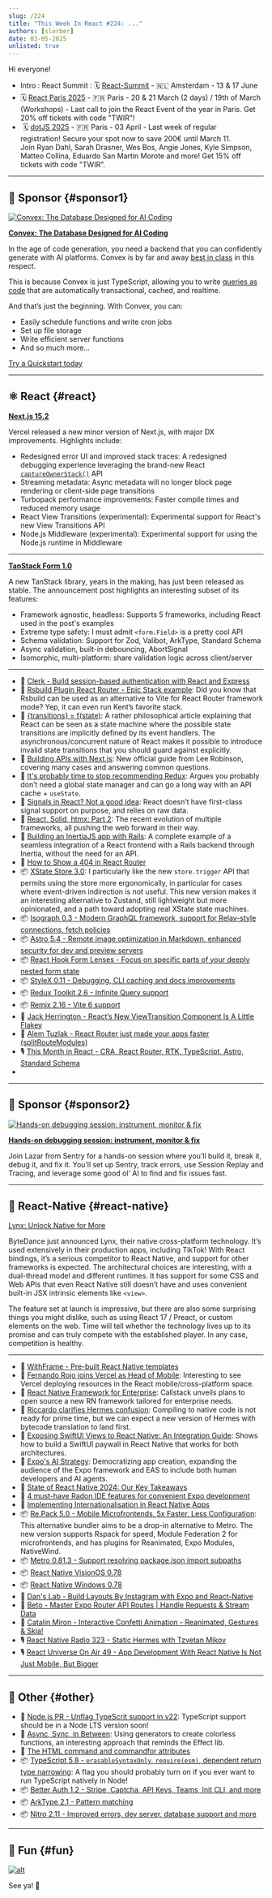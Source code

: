 ```yaml
---
slug: /224
title: "This Week In React #224: ..."
authors: [slorber]
date: 03-05-2025
unlisted: true
---
```


Hi everyone!

<Todo />

- Intro : React Summit : 🗓 [React-Summit](https://reactsummit.com/?utm_source=Newsletter&utm_medium=thisweekinreact) - 🇳🇱 Amsterdam - 13 & 17 June
- 🗓️ [React Paris 2025](https://react.paris/?utm_source=thisweekinreact) - 🇫🇷 Paris - 20 & 21 March (2 days) / 19th of March (Workshops) - Last call to join the React Event of the year in Paris. Get 20% off tickets with code "TWIR"!
-  🗓️ [dotJS 2025](https://www.dotjs.io/?utm_source=thisweekinreact) - 🇫🇷 Paris - 03 April - Last week of regular registration! Secure your spot now to save 200€ until March 11. Join Ryan Dahl, Sarah Drasner, Wes Bos, Angie Jones, Kyle Simpson, Matteo Collina, Eduardo San Martin Morote and more! Get 15% off tickets with code "TWIR”.

<!-- truncate -->


<Support />

---

## 💸 Sponsor {#sponsor1}

[![Convex: The Database Designed for AI Coding](/emails/issues/224/convex.jpg)](https://convex.link/thisweekai)

**[Convex: The Database Designed for AI Coding](https://convex.link/thisweekai)**

In the age of code generation, you need a backend that you can confidently generate with AI platforms. Convex is by far and away [best in class](https://stack.convex.dev/introducing-fullstack-bench) in this respect.

This is because Convex is just TypeScript, allowing you to write [queries as code](https://docs.convex.dev/functions/query-functions/) that are automatically transactional, cached, and realtime.

And that’s just the beginning. With Convex, you can:

- Easily schedule functions and write cron jobs
- Set up file storage
- Write efficient server functions
- And so much more…

[Try a Quickstart today](https://docs.convex.dev/quickstarts)

---

## ⚛️ React {#react}

[**Next.js 15.2**](https://nextjs.org/blog/next-15-2)

Vercel released a new minor version of Next.js, with major DX improvements. Highlights include:

- Redesigned error UI and improved stack traces: A redesigned debugging experience leveraging the brand-new React [`captureOwnerStack()`](https://react.dev/reference/react/captureOwnerStack) API
- Streaming metadata: Async metadata will no longer block page rendering or client-side page transitions
- Turbopack performance improvements: Faster compile times and reduced memory usage
- React View Transitions (experimental): Experimental support for React's new View Transitions API
- Node.js Middleware (experimental): Experimental support for using the Node.js runtime in Middleware

---

[**TanStack Form 1.0**](https://tanstack.com/blog/announcing-tanstack-form-v1)

A new TanStack library, years in the making, has just been released as stable. The announcement post highlights an interesting subset of its features:

- Framework agnostic, headless: Supports 5 frameworks, including React used in the post's examples
- Extreme type safety: I must admit `<form.Field>` is a pretty cool API
- Schema validation: Support for Zod, Valibot, ArkType, Standard Schema
- Async validation, built-in debouncing, AbortSignal
- Isomorphic, multi-platform: share validation logic across client/server

---

- 💸 [Clerk - Build session-based authentication with React and Express](https://go.clerk.com/HRqsMAP)
- 👀 [Rsbuild Plugin React Router \- Epic Stack example](https://github.com/rspack-contrib/rsbuild-plugin-react-router/tree/main/examples/epic-stack): Did you know that Rsbuild can be used as an alternative to Vite for React Router framework mode? Yep, it can even run Kent’s favorite stack.
- 📜 [{transitions} \= f(state)](https://jordaneldredge.com/blog/transitions-f-of-state/): A rather philosophical article explaining that React can be seen as a state machine where the possible state transitions are implicitly defined by its event handlers. The asynchronous/concurrent nature of React makes it possible to introduce invalid state transitions that you should guard against explicitly.
- 📜 [Building APIs with Next.js](https://nextjs.org/blog/building-apis-with-nextjs): New official guide from Lee Robinson, covering many cases and answering common questions.
- 📜 [It's probably time to stop recommending Redux](https://www.bennett.ink/its-probably-time-to-stop-recommending-redux): Argues you probably don’t need a global state manager and can go a long way with an API cache \+ `useState`.
- 📜 [Signals in React? Not a good idea](https://www.felgus.dev/blog/signals-in-react): React doesn’t have first-class signal support on purpose, and relies on raw data.
- 📜 [React, Solid, htmx: Part 2](https://bobaekang.com/blog/react-solid-htmx-part-2/): The recent evolution of multiple frameworks, all pushing the web forward in their way.
- 📜 [Building an InertiaJS app with Rails](https://avohq.io/blog/inertia-js-with-rails): A complete example of a seamless integration of a React frontend with a Rails backend through Inertia, without the need for an API.
- 📜 [How to Show a 404 in React Router](https://sergiodxa.com/tutorials/create-show-a-404-in-react-router)
- 📦 [XState Store 3.0](https://stately.ai/blog/2025-02-26-xstate-store-v3): I particularly like the new `store.trigger` API that permits using the store more ergonomically, in particular for cases where event-driven indirection is not useful. This new version makes it an interesting alternative to Zustand, still lightweight but more opinionated, and a path toward adopting real XState state machines.
- 📦 [Isograph 0.3 \- Modern GraphQL framework, support for Relay-style connections, fetch policies](https://isograph.dev/blog/2025/03/03/isograph-0.3.0/)
- 📦 [Astro 5.4 \- Remote image optimization in Markdown, enhanced security for dev and preview servers](https://astro.build/blog/astro-540)
- 📦 [React Hook Form Lenses \- Focus on specific parts of your deeply nested form state](https://github.com/react-hook-form/lenses)
- 📦 [StyleX 0.11 \- Debugging, CLI caching and docs improvements](https://stylexjs.com/blog/v0.11.0)
- 📦 [Redux Toolkit 2.6 \- Infinite Query support](https://github.com/reduxjs/redux-toolkit/releases/tag/v2.6.0)
- 📦 [Remix 2.16 \- Vite 6 support](https://github.com/remix-run/remix/blob/main/CHANGELOG.md#v2160)
- 🎥 [Jack Herrington \- React’s New ViewTransition Component Is A Little Flakey](https://www.youtube.com/watch?v=xfzNXa8WYW8)
- 🎥 [Alem Tuzlak \- React Router just made your apps faster (splitRouteModules)](https://www.youtube.com/watch?v=A96Xkc9GiGY)
- 🎙️ [This Month in React \- CRA, React Router, RTK, TypeScript, Astro, Standard Schema](https://creators.spotify.com/pod/show/reactiflux/episodes/TMiR-2025-02-Updated-new-project-docs-e2vj003)
-

<SubscribeFormEmbed placement="middle" />

---

## 💸 Sponsor {#sponsor2}

[![Hands-on debugging session: instrument, monitor & fix](/emails/issues/224/sentry.jpg)](https://dub.sh/debugging-workshop)

**[Hands-on debugging session: instrument, monitor & fix](https://dub.sh/debugging-workshop)**

Join Lazar from Sentry for a hands-on session where you’ll build it, break it, debug it, and fix it. You’ll set up Sentry, track errors, use Session Replay and Tracing, and leverage some good ol’ AI to find and fix issues fast.

---

## 📱 React-Native {#react-native}

[Lynx: Unlock Native for More](https://lynxjs.org/blog/lynx-unlock-native-for-more)

ByteDance just announced Lynx, their native cross-platform technology. It’s used extensively in their production apps, including TikTok\! With React bindings, it’s a serious competitor to React Native, and support for other frameworks is expected. The architectural choices are interesting, with a dual-thread model and different runtimes. It has support for some CSS and Web APIs that even React Native still doesn’t have and uses convenient built-in JSX intrinsic elements like `<view>`.

The feature set at launch is impressive, but there are also some surprising things you might dislike, such as using React 17 / Preact, or custom elements on the web. Time will tell whether the technology lives up to its promise and can truly compete with the established player. In any case, competition is healthy.

---

- 💸 [WithFrame - Pre-built React Native templates](https://withfra.me/templates)
- 👀 [Fernando Rojo joins Vercel as Head of Mobile](https://x.com/rauchg/status/1896943726486032783): Interesting to see Vercel deploying resources in the React mobile/cross-platform space.
- 👀 [React Native Framework for Enterprise](https://enterprise-framework.callstack.com/): Callstack unveils plans to open source a new RN framework tailored for enterprise needs.
- 💬 [Riccardo clarifies Hermes confusion](https://github.com/facebook/react-native/pull/48531): Compiling to native code is not ready for prime time, but we can expect a new version of Hermes with bytecode translation to land first.
- 📜 [Exposing SwiftUI Views to React Native: An Integration Guide](https://www.callstack.com/blog/exposing-swiftui-views-to-react-native-an-integration-guide): Shows how to build a SwiftUI paywall in React Native that works for both architectures.
- 📜 [Expo's AI Strategy](https://expo.dev/ai/strategy): Democratizing app creation, expanding the audience of the Expo framework and EAS to include both human developers and AI agents.
- 📜 [State of React Native 2024: Our Key Takeaways](https://blog.swmansion.com/wstate-of-react-native-2024-our-key-takeaways-19a7c0039d36)
- 📜 [4 must-have Radon IDE features for convenient Expo development](https://expo.dev/blog/4-must-have-radon-ide-features-for-even-more-convenient-expo-development)
- 📜 [Implementing Internationalisation in React Native Apps](https://addjam.com/blog/2025-02-27/implementing-internationalisation-react-native/)
- 📦 [Re.Pack 5.0 \- Mobile Microfrontends, 5x Faster, Less Configuration](https://re-pack.dev/blog/repack-5-release): This alternative bundler aims to be a drop-in alternative to Metro. The new version supports Rspack for speed, Module Federation 2 for microfrontends, and has plugins for Reanimated, Expo Modules, NativeWind.
- 📦 [Metro 0.81.3 \- Support resolving package.json import subpaths](https://github.com/facebook/metro/releases/tag/v0.81.3)
- 📦 [React Native VisionOS 0.78](https://github.com/callstack/react-native-visionos/releases/tag/v0.78.0-visionos)
- 📦 [React Native Windows 0.78](https://github.com/microsoft/react-native-windows/releases/tag/react-native-windows_v0.78.0)
- 🎥 [Dan's Lab \- Build Layouts By Instagram with Expo and React-Native](https://www.youtube.com/watch?v=MKCUOLapII4)
- 🎥 [Beto \- Master Expo Router API Routes | Handle Requests & Stream Data](https://www.youtube.com/watch?v=2_UzR1wdimI)
- 🎥 [Catalin Miron \- Interactive Confetti Animation \- Reanimated, Gestures & Skia\!](https://www.youtube.com/watch?v=MPVUL3MhfZ0)
- 🎙️ [React Native Radio 323 \- Static Hermes with Tzvetan Mikov](https://infinite.red/react-native-radio/rnr-323-static-hermes-with-tzvetan-mikov)
- 🎙️ [React Universe On Air 49 \- App Development With React Native Is Not Just Mobile, But Bigger](https://www.youtube.com/watch?v=G1_RMxtswsc)

---

## 🔀 Other {#other}

- 👀 [Node.js PR \- Unflag TypeScrit support in v22](https://github.com/nodejs/node/pull/57298): TypeScript support should be in a Node LTS version soon\!
- 📜 [Async, Sync, in Between](https://antfu.me/posts/async-sync-in-between): Using generators to create colorless functions, an interesting approach that reminds the Effect lib.
- 📜 [The HTML command and commandfor attributes](https://fullystacked.net/command-and-commandfor/)
- 📦 [TypeScript 5.8 \- `erasableSyntaxOnly`, `require(esm)`, dependent return type narrowing](https://devblogs.microsoft.com/typescript/announcing-typescript-5-8/): A flag you should probably turn on if you ever want to run TypeScript natively in Node\!
- 📦 [Better Auth 1.2 \- Stripe, Captcha, API Keys, Teams, Init CLI, and more](https://www.better-auth.com/changelogs/1-2)
- 📦 [ArkType 2.1 \- Pattern matching](https://github.com/arktypeio/arktype/releases/tag/arktype%402.1.0)
- 📦 [Nitro 2.11 \- Improved errors, dev server, database support and more](https://github.com/nitrojs/nitro/releases/tag/v2.11.0)

---

## 🤭 Fun {#fun}

[![alt](/emails/issues/215/meme.jpg)](https://twitter.com/TODOTODOTODOTODOTODOTODOTODOTODOTODOTODO)

See ya! 👋
